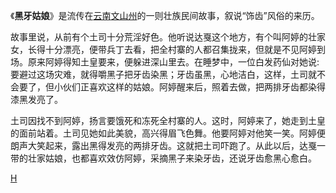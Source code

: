 《'''黑牙姑娘'''》是流传在[[云南|云南]][[文山州|文山州]]的一则壮族民间故事，叙说“饰齿”风俗的来历。

故事里说，从前有个土司十分荒淫好色。他听说达戛这个地方，有个叫阿婷的壮家女，长得十分漂亮，便带兵丁去看，把全村寨的人都召集拢来，但就是不见阿婷到场。原来阿婷得知土皇要来，便躲进深山里去。在睡梦中，一位白发药仙对她说:要避过这场灾难，就得嚼黑子把牙齿染黑；牙齿虽黑，心地洁白，这样，土司就不会要了，但小伙们正喜欢这样的姑娘。阿婷醒来后，照着去做，把两排牙齿都染得漆黑发亮了。

土司因找不到阿婷，扬言要饿死和冻死全村寨的人。这时，阿婷来了，她走到土皇的面前站着。土司见她如此美貌，高兴得眉飞色舞。他要阿婷对他笑一笑。阿婷便朗声大笑起来，露出黑得发亮的两排牙齿。这就把土司吓跑了。从此以后，达戛一带的壮家姑娘，也都喜欢效仿阿婷，采摘黑子来染牙齿，还说牙齿愈黑心愈白。



[[Category:壮族文学|H]]